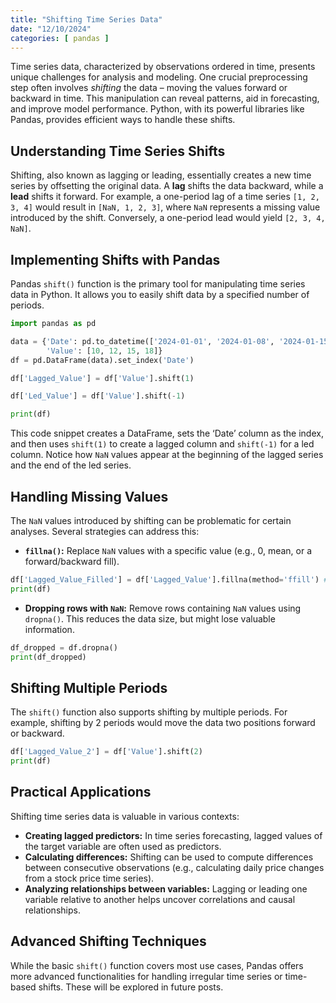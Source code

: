 ```yaml
---
title: "Shifting Time Series Data"
date: "12/10/2024"
categories: [ pandas ]
---
```



Time series data, characterized by observations ordered in time, presents unique challenges for analysis and modeling.  One crucial preprocessing step often involves *shifting* the data – moving the values forward or backward in time. This manipulation can reveal patterns, aid in forecasting, and improve model performance.  Python, with its powerful libraries like Pandas, provides efficient ways to handle these shifts.

## Understanding Time Series Shifts

Shifting, also known as lagging or leading, essentially creates a new time series by offsetting the original data. A **lag** shifts the data backward, while a **lead** shifts it forward.  For example, a one-period lag of a time series `[1, 2, 3, 4]` would result in `[NaN, 1, 2, 3]`, where `NaN` represents a missing value introduced by the shift.  Conversely, a one-period lead would yield `[2, 3, 4, NaN]`.


## Implementing Shifts with Pandas

Pandas `shift()` function is the primary tool for manipulating time series data in Python.  It allows you to easily shift data by a specified number of periods.

```python
import pandas as pd

data = {'Date': pd.to_datetime(['2024-01-01', '2024-01-08', '2024-01-15', '2024-01-22']),
        'Value': [10, 12, 15, 18]}
df = pd.DataFrame(data).set_index('Date')

df['Lagged_Value'] = df['Value'].shift(1)

df['Led_Value'] = df['Value'].shift(-1)

print(df)
```

This code snippet creates a DataFrame, sets the 'Date' column as the index, and then uses `shift(1)` to create a lagged column and `shift(-1)` for a led column.  Notice how `NaN` values appear at the beginning of the lagged series and the end of the led series.

## Handling Missing Values

The `NaN` values introduced by shifting can be problematic for certain analyses.  Several strategies can address this:

* **`fillna()`:** Replace `NaN` values with a specific value (e.g., 0, mean, or a forward/backward fill).

```python
df['Lagged_Value_Filled'] = df['Lagged_Value'].fillna(method='ffill') # Forward fill
print(df)
```

* **Dropping rows with `NaN`:**  Remove rows containing `NaN` values using `dropna()`.  This reduces the data size, but might lose valuable information.

```python
df_dropped = df.dropna()
print(df_dropped)
```


## Shifting Multiple Periods

The `shift()` function also supports shifting by multiple periods.  For example, shifting by 2 periods would move the data two positions forward or backward.

```python
df['Lagged_Value_2'] = df['Value'].shift(2)
print(df)
```


##  Practical Applications

Shifting time series data is valuable in various contexts:

* **Creating lagged predictors:** In time series forecasting, lagged values of the target variable are often used as predictors.
* **Calculating differences:** Shifting can be used to compute differences between consecutive observations (e.g., calculating daily price changes from a stock price time series).
* **Analyzing relationships between variables:**  Lagging or leading one variable relative to another helps uncover correlations and causal relationships.


## Advanced Shifting Techniques

While the basic `shift()` function covers most use cases, Pandas offers more advanced functionalities for handling irregular time series or time-based shifts.  These will be explored in future posts.

